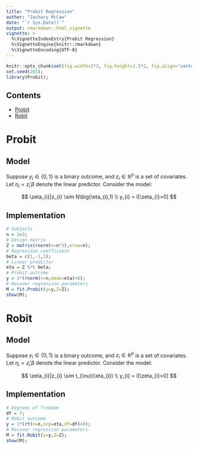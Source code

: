 ```yaml
---
title: "Probit Regression"
author: "Zachary McCaw"
date: "`r Sys.Date()`"
output: rmarkdown::html_vignette
vignette: >
  %\VignetteIndexEntry{Probit Regression}
  %\VignetteEngine{knitr::rmarkdown}
  %\VignetteEncoding{UTF-8}
---
```


```r
knitr::opts_chunk$set(fig.width=2*3, fig.height=1.5*2, fig.align="center", fig.path='Figs/',echo=T, warning=F, message=F, cache=F, results='hold');
set.seed(201);
library(Probit);
```

## Contents

* [Probit](#probit)
* [Robit](#robit)

# Probit

## Model

Suppose $y_{i}\in\{0,1\}$ is a binary outcome, and $z_{i}\in\mathbb{R}^{p}$ is a set of covariates. Let $\eta_{i} = z_{i}'\beta$ denote the linear predictor. Consider the model:

$$
\zeta_{i}|z_{i} \sim N\big(\eta_{i},1) \\
y_{i} = I[\zeta_{i}>0]
$$

## Implementation

```r
# Subjects
n = 1e3;
# Design matrix
Z = matrix(rnorm(n=n*3),nrow=n);
# Regression coefficient
beta = c(1,-1,1);
# Linear predictor
eta = Z %*% beta;
# Probit outcome
y = 1*(rnorm(n=n,mean=eta)>0);
# Recover regression parameters
M = fit.Probit(y=y,Z=Z);
show(M);
```

# Robit

## Model

Suppose $y_{i}\in\{0,1\}$ is a binary outcome, and $z_{i}\in\mathbb{R}^{p}$ is a set of covariates. Let $\eta_{i} = z_{i}'\beta$ denote the linear predictor. Consider the model:

$$
\zeta_{i}|z_{i} \sim t_{\nu}(\eta_{i}) \\
y_{i} = I[\zeta_{i}>0]
$$

## Implementation

```r
# Degrees of freedom
df = 7;
# Robit outcome
y = 1*(rt(n=n,ncp=eta,df=df)>0);
# Recover regression parameters
M = fit.Robit(y=y,Z=Z);
show(M);
```